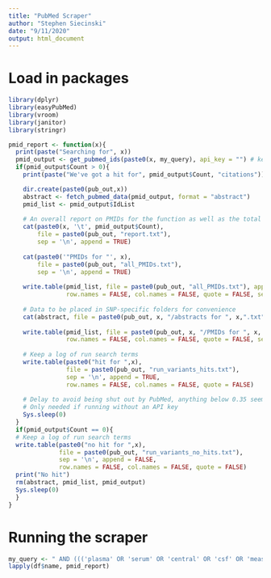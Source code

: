 ```yaml
---
title: "PubMed Scraper"
author: "Stephen Siecinski"
date: "9/11/2020"
output: html_document
---
```

# Load in packages

```r
library(dplyr)
library(easyPubMed)
library(vroom)
library(janitor)
library(stringr)
```

```r

pmid_report <- function(x){
  print(paste("Searching for", x)) 
  pmid_output <- get_pubmed_ids(paste0(x, my_query), api_key = "") # key removed for github upload
  if(pmid_output$Count > 0){
    print(paste("We've got a hit for", pmid_output$Count, "citations"))

    dir.create(paste0(pub_out,x)) 
    abstract <- fetch_pubmed_data(pmid_output, format = "abstract")
    pmid_list <- pmid_output$IdList
    
    # An overall report on PMIDs for the function as well as the total number of PMID hits for each
    cat(paste0(x, '\t', pmid_output$Count), 
        file = paste0(pub_out, "report.txt"), 
        sep = '\n', append = TRUE)
    
    cat(paste0('"PMIDs for "', x), 
        file = paste0(pub_out, "all_PMIDs.txt"), 
        sep = '\n', append = TRUE)
    
    write.table(pmid_list, file = paste0(pub_out, "all_PMIDs.txt"), append = TRUE, 
                row.names = FALSE, col.names = FALSE, quote = FALSE, sep = "\n")
    
    # Data to be placed in SNP-specific folders for convenience 
    cat(abstract, file = paste0(pub_out, x, "/abstracts for ", x,".txt"), sep = '\n', append = TRUE)
    
    write.table(pmid_list, file = paste0(pub_out, x, "/PMIDs for ", x, ".txt"), append = TRUE, 
                row.names = FALSE, col.names = FALSE, quote = FALSE, sep = "\n")
    
    # Keep a log of run search terms
    write.table(paste0("hit for ",x), 
                file = paste0(pub_out, "run_variants_hits.txt"), 
                sep = '\n', append = TRUE,
                row.names = FALSE, col.names = FALSE, quote = FALSE)
    
    # Delay to avoid being shut out by PubMed, anything below 0.35 seems risky. 
    # Only needed if running without an API key
    Sys.sleep(0)
  }
  if(pmid_output$Count == 0){
  # Keep a log of run search terms
  write.table(paste0("no hit for ",x), 
              file = paste0(pub_out, "run_variants_no_hits.txt"), 
              sep = '\n', append = FALSE,
              row.names = FALSE, col.names = FALSE, quote = FALSE)
  print("No hit")
  rm(abstract, pmid_list, pmid_output)
  Sys.sleep(0)
  }
}
```
# Running the scraper ####

```r
my_query <- " AND ((('plasma' OR 'serum' OR 'central' OR 'csf' OR 'measured') AND 'oxytocin') OR 'social' OR 'autism' OR neuro*)"
lapply(df$name, pmid_report)
```
